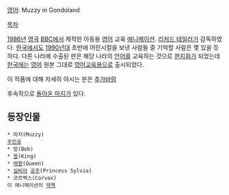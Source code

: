 [[영어]]: Muzzy in Gondoland

[[목차]]

[[1986년]] [[영국]] [[BBC]]에서 제작한 아동용 [[영어]] 교육 [[애니메이션]]. [[리처드 테일러]]가 감독하였다. [[한국]]에서도 [[1990년대]] 초반에 어린시절을 보낸 사람들 중 기억할 사람은 몇 있을 듯하다. 다른 나라에 수출된 판은 해당 나라의 [[언어]]를 교육하는 것으로 [[현지화]]가 되었는데 [[한국]]에는 [[영어]] 원본 그대로 [[영어]]교육용으로 출시되었다.

이 작품에 대해 자세히 아시는 분은 [[추가바람]]

후속작으로 [[돌아온 마지]]가 있다.

== 등장인물 ==
 * 마지(Muzzy)
 [[주인공]]
 * 밥(Bob)
 * [[왕]](King)
 * [[여왕]](Queen)
 * [[실비아]] [[공주]](Princess Sylvia)
 * 코르벡스(Corvax)
 이 애니메이션의 [[악역]]
